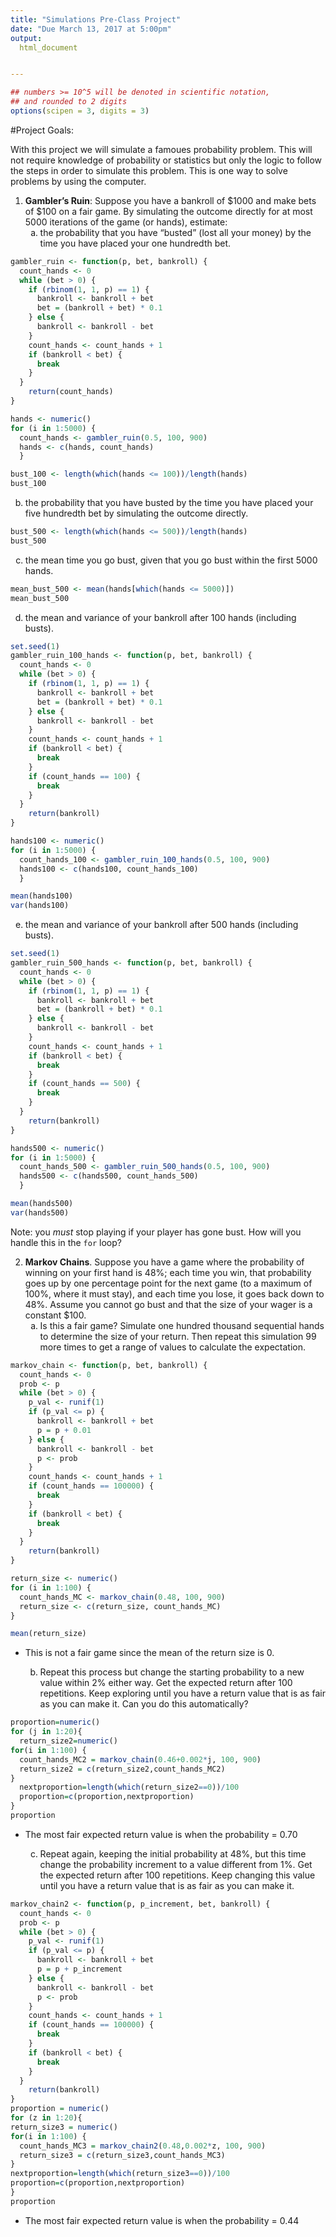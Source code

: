 ```yaml
---
title: "Simulations Pre-Class Project"
date: "Due March 13, 2017 at 5:00pm"
output:
  html_document


---
```


<style type="text/css">
.table {

    width: 80%;
    margin-left:10%; 
    margin-right:10%;
}
</style>
```r
## numbers >= 10^5 will be denoted in scientific notation,
## and rounded to 2 digits
options(scipen = 3, digits = 3)
```




#Project Goals:


With this project we will simulate a famoues probability problem. This will not require knowledge of probability or statistics but only the logic to follow the steps in order to simulate this problem. This is one way to solve problems by using the computer. 

 1. **Gambler's Ruin**: Suppose you have a bankroll of $1000 and make bets of $100 on a fair game. By simulating the outcome directly for at most 5000 iterations of the game (or hands), estimate:
    a. the probability that you have "busted" (lost all your money) by the time you have placed your one hundredth bet. 
    
```r
gambler_ruin <- function(p, bet, bankroll) {
  count_hands <- 0
  while (bet > 0) {
    if (rbinom(1, 1, p) == 1) {
      bankroll <- bankroll + bet
      bet = (bankroll + bet) * 0.1
    } else {
      bankroll <- bankroll - bet
    }
    count_hands <- count_hands + 1
    if (bankroll < bet) {
      break
    } 
  }
    return(count_hands)
}

hands <- numeric()
for (i in 1:5000) {
  count_hands <- gambler_ruin(0.5, 100, 900)
  hands <- c(hands, count_hands)
  }
```
  
  
```r
bust_100 <- length(which(hands <= 100))/length(hands)
bust_100
```
  
  b. the probability that you have busted by the time you have placed your five hundredth bet by simulating the outcome directly. 
  
```r
bust_500 <- length(which(hands <= 500))/length(hands)
bust_500
```
  
  c. the mean time you go bust, given that you go bust within the first 5000 hands.
  
```r
mean_bust_500 <- mean(hands[which(hands <= 5000)])
mean_bust_500
```
  
  d. the mean and variance of your bankroll after 100 hands (including busts).

```r
set.seed(1)
gambler_ruin_100_hands <- function(p, bet, bankroll) {
  count_hands <- 0
  while (bet > 0) {
    if (rbinom(1, 1, p) == 1) {
      bankroll <- bankroll + bet
      bet = (bankroll + bet) * 0.1
    } else {
      bankroll <- bankroll - bet
    }
    count_hands <- count_hands + 1
    if (bankroll < bet) {
      break
    } 
    if (count_hands == 100) {
      break
    }
  }
    return(bankroll)
}

hands100 <- numeric()
for (i in 1:5000) {
  count_hands_100 <- gambler_ruin_100_hands(0.5, 100, 900)
  hands100 <- c(hands100, count_hands_100)
  }
```

```r
mean(hands100)
var(hands100)
```

  
  e. the mean and variance of your bankroll after 500 hands (including busts).
  
```r
set.seed(1)
gambler_ruin_500_hands <- function(p, bet, bankroll) {
  count_hands <- 0
  while (bet > 0) {
    if (rbinom(1, 1, p) == 1) {
      bankroll <- bankroll + bet
      bet = (bankroll + bet) * 0.1
    } else {
      bankroll <- bankroll - bet
    }
    count_hands <- count_hands + 1
    if (bankroll < bet) {
      break
    } 
    if (count_hands == 500) {
      break
    }
  }
    return(bankroll)
}

hands500 <- numeric()
for (i in 1:5000) {
  count_hands_500 <- gambler_ruin_500_hands(0.5, 100, 900)
  hands500 <- c(hands500, count_hands_500)
  }
```
  
```r
mean(hands500)
var(hands500)
```  
 
Note: you *must* stop playing if your player has gone bust. How will you handle this in the `for` loop?

2. **Markov Chains**. Suppose you have a game where the probability of winning on your first hand is 48%; each time you win, that probability goes up by one percentage point for the next game (to a maximum of 100%, where it must stay), and each time you lose, it goes back down to 48%. Assume you cannot go bust and that the size of your wager is a constant $100.
    a. Is this a fair game? Simulate one hundred thousand sequential hands to determine the size of your return. Then repeat this simulation 99 more times to get a range of values to calculate the expectation.
    
```r
markov_chain <- function(p, bet, bankroll) {
  count_hands <- 0
  prob <- p
  while (bet > 0) {
    p_val <- runif(1)
    if (p_val <= p) {
      bankroll <- bankroll + bet
      p = p + 0.01
    } else {
      bankroll <- bankroll - bet
      p <- prob 
    }
    count_hands <- count_hands + 1
    if (count_hands == 100000) {
      break
    }
    if (bankroll < bet) {
      break
    } 
  }
    return(bankroll)
}

return_size <- numeric()
for (i in 1:100) {
  count_hands_MC <- markov_chain(0.48, 100, 900)
  return_size <- c(return_size, count_hands_MC)
}
```

```r
mean(return_size)
```
* This is not a fair game since the mean of the return size is 0.
    
  b. Repeat this process but change the starting probability to a new value within 2% either way. Get the expected return after 100 repetitions. Keep exploring until you have a return value that is as fair as you can make it. Can you do this automatically?

```r
proportion=numeric()
for (j in 1:20){
  return_size2=numeric()
for(i in 1:100) {
  count_hands_MC2 = markov_chain(0.46+0.002*j, 100, 900)
  return_size2 = c(return_size2,count_hands_MC2)
}
  nextproportion=length(which(return_size2==0))/100
  proportion=c(proportion,nextproportion)
}
proportion
```

* The most fair expected return value is when the probability = 0.70

   c. Repeat again, keeping the initial probability at 48%, but this time change the probability increment to a value different from 1%. Get the expected return after 100 repetitions. Keep changing this value until you have a return value that is as fair as you can make it. 
    
```r
markov_chain2 <- function(p, p_increment, bet, bankroll) {
  count_hands <- 0
  prob <- p
  while (bet > 0) {
    p_val <- runif(1)
    if (p_val <= p) {
      bankroll <- bankroll + bet
      p = p + p_increment
    } else {
      bankroll <- bankroll - bet
      p <- prob 
    }
    count_hands <- count_hands + 1
    if (count_hands == 100000) {
      break
    }
    if (bankroll < bet) {
      break
    } 
  }
    return(bankroll)
}
proportion = numeric()
for (z in 1:20){
return_size3 = numeric()
for(i in 1:100) {
  count_hands_MC3 = markov_chain2(0.48,0.002*z, 100, 900)
  return_size3 = c(return_size3,count_hands_MC3)
}
nextproportion=length(which(return_size3==0))/100
proportion=c(proportion,nextproportion)
}
proportion
```

* The most fair expected return value is when the probability = 0.44
    
